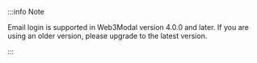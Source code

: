 :::info Note

Email login is supported in Web3Modal version 4.0.0 and later. If you are using an older version, please upgrade to the latest version.

:::
